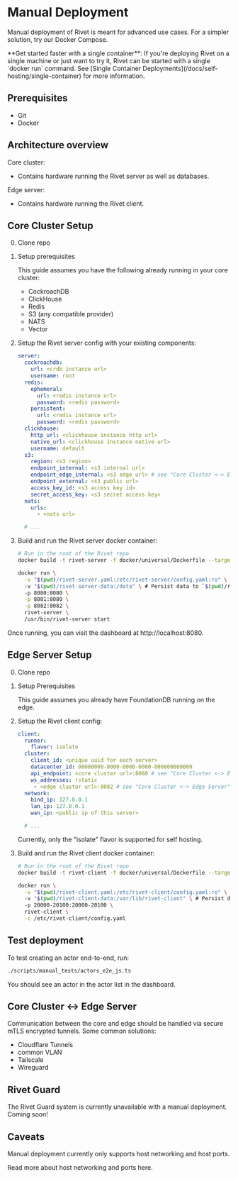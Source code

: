 
# Manual Deployment

Manual deployment of Rivet is meant for advanced use cases. For a simpler solution, try <Link href='/docs/self-hosting/docker-compose'>our Docker Compose</Link>.

<Tip>
	**Get started faster with a single container**: If you're deploying Rivet on a single machine or just want to try it, Rivet
	can be started with a single `docker run` command. See [Single Container
	Deployments](/docs/self-hosting/single-container) for more information.
</Tip>

## Prerequisites

- <Link href='https://git-scm.com/downloads'>Git</Link>
- <Link href='https://docs.docker.com/get-started/get-docker/'>Docker</Link>

## Architecture overview

Core cluster:

- Contains hardware running the Rivet server as well as databases.

Edge server:

- Contains hardware running the Rivet client.

## Core Cluster Setup

0. <Link href='https://github.com/rivet-gg/rivet'>Clone repo</Link>

1. Setup prerequisites

   This guide assumes you have the following already running in your core cluster:

   - <Link href='https://www.cockroachlabs.com/docs/stable/start-a-local-cluster.html'>CockroachDB</Link>
   - <Link href='https://clickhouse.com/docs/en/getting-started/'>ClickHouse</Link>
   - <Link href='https://redis.io/docs/getting-started/'>Redis</Link>
   - S3 (any compatible provider)
   - <Link href='https://docs.nats.io/nats-concepts/what-is-nats'>NATS</Link>
   - <Link href='https://vector.dev/docs/setup/installation/'>Vector</Link>

2. Setup the <Link href='/docs/self-hosting/server-config'>Rivet server config</Link> with your existing components:

   ```yaml {{ "file": "rivet.yaml" }}
   server:
     cockroachdb:
       url: <crdb instance url>
       username: root
     redis:
       ephemeral:
         url: <redis instance url>
         password: <redis password>
       persistent:
         url: <redis instance url>
         password: <redis password>
     clickhouse:
       http_url: <clickhouse instance http url>
       native_url: <clickhouse instance native url>
       username: default
     s3:
       region: <s3 region>
       endpoint_internal: <s3 internal url>
       endpoint_edge_internal: <s3 edge url> # see "Core Cluster <-> Edge Server" below
       endpoint_external: <s3 public url>
       access_key_id: <s3 access key id>
       secret_access_key: <s3 secret access key>
     nats:
       urls:
         - <nats url>

     # ...
   ```

3. Build and run the Rivet server docker container:

   ```bash
   # Run in the root of the Rivet repo
   docker build -t rivet-server -f docker/universal/Dockerfile --target server-full .
   ```

   ```bash
   docker run \
     -v "$(pwd)/rivet-server.yaml:/etc/rivet-server/config.yaml:ro" \ # Mount local config
     -v "$(pwd)/rivet-server-data:/data" \ # Persist data to `$(pwd)/rivet-server-data`
     -p 8080:8080 \
     -p 8081:8080 \
     -p 8082:8082 \
     rivet-server \
     /usr/bin/rivet-server start
   ```

Once running, you can visit the dashboard at <Link href='http://localhost:8080'>http://localhost:8080</Link>.

## Edge Server Setup

0. <Link href='https://github.com/rivet-gg/rivet'>Clone repo</Link>

1. Setup Prerequisites

   This guide assumes you already have <Link href='https://apple.github.io/foundationdb/getting-started-linux.html'>FoundationDB</Link> running on
   the edge.

2. Setup the <Link href='/docs/self-hosting/client-config'>Rivet client config</Link>:

   ```yaml {{ "file": "rivet.yaml" }}
   client:
     runner:
       flavor: isolate
     cluster:
       client_id: <unique uuid for each server>
       datacenter_id: 00000000-0000-0000-0000-000000000000
       api_endpoint: <core cluster url>:8080 # see "Core Cluster <-> Edge Server" below
       ws_addresses: !static
        - <edge cluster url>:8082 # see "Core Cluster <-> Edge Server" below
     network:
       bind_ip: 127.0.0.1
       lan_ip: 127.0.0.1
       wan_ip: <public ip of this server>

     # ...
   ```

   Currently, only the "isolate" flavor is supported for self hosting.

3. Build and run the Rivet client docker container:

   ```bash
   # Run in the root of the Rivet repo
   docker build -t rivet-client -f docker/universal/Dockerfile --target client-full .
   ```

   ```bash
   docker run \
     -v "$(pwd)/rivet-client.yaml:/etc/rivet-client/config.yaml:ro" \ # Mount local config
     -v "$(pwd)/rivet-client-data:/var/lib/rivet-client" \ # Persist data to `$(pwd)/rivet-client-data`
     -p 20000-20100:20000-20100 \
     rivet-client \
     -c /etc/rivet-client/config.yaml
   ```

## Test deployment

To test creating an actor end-to-end, run:

```bash
./scripts/manual_tests/actors_e2e_js.ts
```

You should see an actor in the actor list in the dashboard.

## Core Cluster \<-> Edge Server

Communication between the core and edge should be handled via secure mTLS encrypted tunnels. Some common solutions:

- Cloudflare Tunnels
- common VLAN
- Tailscale
- Wireguard

## Rivet Guard

The Rivet Guard system is currently unavailable with a manual deployment. Coming soon!

## Caveats

Manual deployment currently only supports host networking and host ports.

Read more about host networking and ports <Link href='/docs/networking'>here</Link>.
